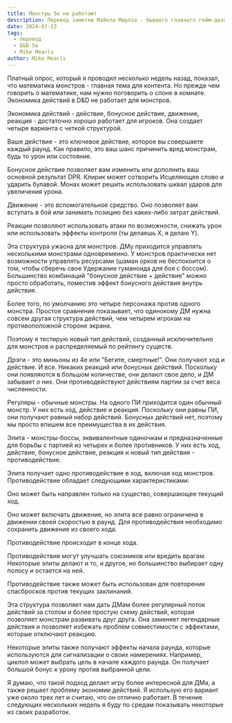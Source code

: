 ```yaml
---
title: Монстры 5e не работают
description: Перевод заметки Майкла Мирлза - бывшего главного гейм-дизайнера пятой редакции D&D про механику монстров
date: 2024-07-13
tags:
  - перевод
  - D&D 5e
  - Mike Mearls
author: Mike Mearls
---
```


Платный опрос, который я проводил несколько недель назад, показал, что математика монстров - главная тема для контента. Но прежде чем говорить о математике, нам нужно поговорить о слоне в комнате. Экономика действий в D&D не работает для монстров.

Экономика действий - действие, бонусное действие, движение, реакция - достаточно хорошо работает для игроков. Она создает четыре варианта с четкой структурой.

Ваше действие - это ключевое действие, которое вы совершаете каждый раунд. Как правило, это ваш шанс причинить вред монстрам, будь то урон или состояние.

Бонусное действие позволяет вам изменить или дополнить ваш основной результат DPR. Клирик может сотворить Исцеляющее слово и ударить булавой. Монах может решить использовать шквал ударов для увеличения урона.

Движение - это вспомогательное средство. Оно позволяет вам вступать в бой или занимать позицию без каких-либо затрат действий.

Реакции позволяют использовать атаки по возможности, снижать урон или использовать эффекты контроля (ты делаешь X, я делаю Y).

Эта структура ужасна для монстров. ДМу приходится управлять несколькими монстрами одновременно. У монстров практически нет возможности управлять ресурсами (шаман орков не беспокоится о том, чтобы сберечь свое Удержание гуманоида для боя с боссом). Большинство комбинаций "бонусное действие + действие" можно просто обработать, поместив эффект бонусного действия внутрь действия.

Более того, по умолчанию это четыре персонажа против одного монстра. Простое сравнение показывает, что одинокому ДМ нужна совсем другая структура действий, чем четырем игрокам на противоположной стороне экрана.

Поэтому я тестирую новый тип действий, созданный исключительно для монстров и распределяемый по рейтингу существ.

Дрэги - это миньоны из 4e или "Бегите, смертные!". Они получают ход и действие. И все. Никаких реакций или бонусных действий. Поскольку они появляются в большом количестве, они делают свое дело, и ДМ забывает о них. Они противодействуют действиям партии за счет веса численности.

Регуляры - обычные монстры. На одного ПИ приходится один обычный монстр. У них есть ход, действие и реакция. Поскольку они равны ПИ, они получают равный набор действий. Бонусных действий нет, поэтому мы просто впишем все преимущества в их действия.

Элита - монстры-боссы, эквивалентные одиночкам и предназначенные для борьбы с партией из четырех и более противников. У них есть ход, действие, бонусное действие, реакция и новый тип действия - противодействие.

Элита получает одно противодействие в ход, включая ход монстров. Противодействие обладает следующими характеристиками:

Оно может быть направлен только на существо, совершающее текущий ход.

Оно может включать движение, но элита все равно ограничена в движении своей скоростью в раунд. Для противодействия необходимо сохранить движение из своего хода.

Противодействие происходит в конце хода.

Противодействия могут улучшать союзников или вредить врагам. Некоторые элиты делают и то, и другое, но большинство выбирает одну полосу и остается на ней.

Противодействие также может быть использован для повторения спасбросков против текущих заклинаний.

Эта структура позволяет нам дать ДМам более регулярный поток действий за столом и более простую схему действий, которая позволяет монстрам развивать друг друга. Она заменяет легендарные действия и позволяет избежать проблем совместимости с эффектами, которые отключают реакцию.

Некоторые элиты также получают эффекты начала раунда, которые используются для сигнализации о своих намерениях. Например, циклоп может выбрать цель в начале каждого раунда. Он получает большой бонус к урону против выбранной цели.

Я думаю, что такой подход делает игру более интересной для ДМа, а также решает проблему экономии действий. Я использую его вариант уже около трех лет и считаю, что он отлично работает. В течение следующих нескольких недель я буду по средам показывать некоторые из своих разработок.
